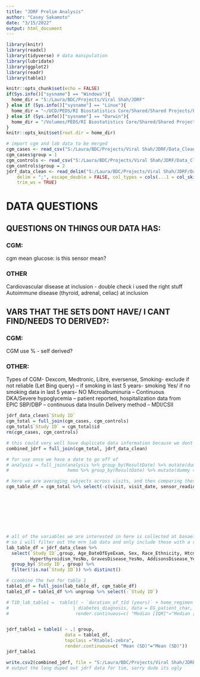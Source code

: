---
title: "JDRF Prelim Analysis"
author: "Casey Sakamoto"
date: "3/15/2022"
output: html_document
---

```{r setup, include=FALSE}
library(knitr)
library(readxl)
library(tidyverse) # data manipulation
library(lubridate)
library(ggplot2)
library(readr)
library(table1)

knitr::opts_chunk$set(echo = FALSE)
if(Sys.info()["sysname"] == "Windows"){
  home_dir = "S:/Laura/BDC/Projects/Viral Shah/JDRF"
} else if (Sys.info()["sysname"] == "Linux"){
  home_dir = "~/UCD/PEDS/RI Biostatistics Core/Shared/Shared Projects/Laura/BDC/Projects/Viral Shah/JDRF"
} else if (Sys.info()["sysname"] == "Darwin"){
  home_dir = "/Volumes/PEDS/RI Biostatistics Core/Shared/Shared Projects/Laura/BDC/Projects/Viral Shah/JDRF"
}
knitr::opts_knit$set(root.dir = home_dir)

# import cgm and lab data to be merged    
cgm_cases <- read_csv("S:/Laura/BDC/Projects/Viral Shah/JDRF/Data_Cleaned/cgm_cases.csv")
cgm_cases$group = 1
cgm_controls <- read_csv("S:/Laura/BDC/Projects/Viral Shah/JDRF/Data_Cleaned/cgm_controls.csv")
cgm_controls$group = 2
jdrf_data_clean <- read_delim("S:/Laura/BDC/Projects/Viral Shah/JDRF/Data_Cleaned/jdrf_data_clean.csv", 
    delim = ";", escape_double = FALSE, col_types = cols(...1 = col_skip()), 
    trim_ws = TRUE)
```

# DATA QUESTIONS
## QUESTIONS ON THINGS OUR DATA HAS:
### CGM:
cgm mean glucose: is this sensor mean?

### OTHER
Cardiovascular disease at inclusion - double check i used the right stuff
Autoimmune disease (thyroid, adrenal, celiac) at inclusion

## VARS THAT THE SETS DONT HAVE/ I CANT FIND/NEEDS TO DERIVED?: 
### CGM:
CGM use % - self derived?

### OTHER:
Types of CGM- Dexcom, Medtronic, Libre, eversense,
Smoking- exclude if not reliable (Let Bing query) – if smoking in last 5 years- smoking Yes/ if no smoking data in last 5 years- NO
Microalbuminuria – Continuous
DKA/Severe hypoglycemia – patient reported, hospitalization data from EPIC
SBP/DBP – continuous data
Insulin Delivery method – MDI/CSII

```{r data merge, include=FALSE}
jdrf_data_clean$`Study ID`
cgm_total = full_join(cgm_cases, cgm_controls)
cgm_total$`Study ID` = cgm_total$id
rm(cgm_cases, cgm_controls)

# this could very well have duplicate data information because we dont have dates to remove the dupes from
combined_jdrf = full_join(cgm_total, jdrf_data_clean)

# for use once we have a date to go off of
# analysis = full_join(analysis %>% group_by(ResultDate) %>% mutate(dummy = row_number()),
#                      hemo %>% group_by(ResultDate) %>% mutate(dummy = row_number())) %>% select(-dummy)
```


```{r var summarizing, include=FALSE} 
# here we are averaging subjects across visits, and then comparing these averages between groups
cgm_table_df = cgm_total %>% select(-c(visit, visit_date, sensor_readings, sensor_interval_mins, id) ) %>% group_by(`Study ID`, group) %>% summarise(mean_cgm = mean(mean_sensor),
                                                                                                                                             mean_a1c = mean(a1c),
                                                                                                                                             mean_tir_70_180 = mean(tir_70_180),
                                                                                                                                             mean_tbr_70 = mean(time_below_70),
                                                                                                                                             mean_tbr_54 = mean(time_below_54),
                                                                                                                                             mean_tar_180 = mean(time_above_180),
                                                                                                                                             mean_tar_250 = mean(time_above_250),
                                                                                                                                             mean_cv = mean(cv_sensor),
                                                                                                                                             mean_sd = mean(sd_sensor))
# all of the variables we are interested in here is collected at basaeline i believe
# so i will filter out the mrn lab data and only include those with a study id
lab_table_df = jdrf_data_clean %>% 
  select(`Study ID`,group, Age_DateOfEyeExam, Sex, Race_Ethnicity, Htcm, Wtkg, BMI, InsuranceCategory_DateOfEyeExam, DiabetesDuration_DateOfEyeExam, HistoryOfCardiovascularDisease_YesNo,
         Hyperthyroidism_YesNo, GravesDisease_YesNo, AddisonsDisease_YesNo, CeliacDisease_YesNo) %>% 
  group_by(`Study ID`, group) %>%
  filter(!is.na(`Study ID`)) %>% distinct()

# ccombine the two for table 1
table1_df = full_join(lab_table_df, cgm_table_df)
table1_df = table1_df %>% ungroup %>% select(-`Study ID`)
```


```{r table1, echo=FALSE}
# T1D_lab_table1 =  table1( ~ `duration_of_t1d (years)` + home_regimen + hba1c + ph + bicarbonate + glargine_dose_per_kg 
#                        | diabetes_diagnosis, data = EG_patient_char, topclass="Rtable1-zebra",
#                         render.continuous=c( "Median [IQR]"="Median [Q1, Q3]"), overall=F, extra.col=list(`P-value`=pvalue))


jdrf_table1 = table1( ~ .| group,
                      data = table1_df,
                      topclass ="Rtable1-zebra",
                      render.continuous=c( "Mean (SD)"="Mean (SD)"))
jdrf_table1
```

```{r dataset output, include=FALSE}

write.csv2(combined_jdrf, file = "S:/Laura/BDC/Projects/Viral Shah/JDRF/Data_Cleaned/jdrf_reallylong_long.csv")
# output the long duped out jdrf data for tim, sorry dude its ugly
```
